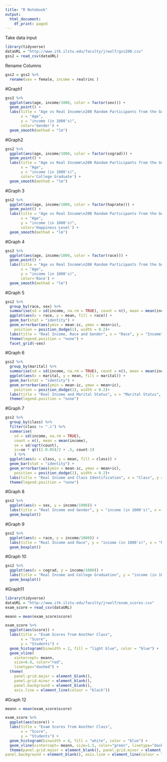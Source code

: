 ---
title: "R Notebook"
output:
  html_document:
    df_print: paged
---

Take data input

```{r}
library(tidyverse)
dataURL = "http://www.itk.ilstu.edu/faculty/jrwolf/gss200.csv"
gss2 = read_csv(dataURL)
```

Rename Columns
```{r}
gss2 = gss2 %>%
  rename(sex = female, income = realrinc )
```



#Graph1

```{r}
gss2 %>%
  ggplot(aes(age, income/1000, color = factor(sex))) +
  geom_point() +
  labs(title = "Age vs Real Income\n200 Random Participants from the General Social Survey",
       x = "Age", 
       y = "income (in 1000's)", 
       color='Gender') +
  geom_smooth(method = "lm")
```

#Graph2

```{r}
gss2 %>%
  ggplot(aes(age, income/1000, color = factor(cograd))) +
  geom_point() +
  labs(title = "Age vs Real Income\n200 Random Participants from the General Social Survey",
       x = "Age", 
       y = "income (in 1000's)", 
       color='College Graduate') +
  geom_smooth(method = "lm")
```

#Graph 3

```{r}
gss2 %>%
  ggplot(aes(age, income/1000, color = factor(haprate))) +
  geom_point() +
  labs(title = "Age vs Real Income\n200 Random Participants from the General Social Survey",
       x = "Age", 
       y = "income (in 1000's)", 
       color='Happiness Level') +
  geom_smooth(method = "lm")
```

#Graph 4

```{r}
gss2 %>%
  ggplot(aes(age, income/1000, color = factor(race))) +
  geom_point() +
  labs(title = "Age vs Real Income\n200 Random Participants from the General Social Survey",
       x = "Age", 
       y = "income (in 1000's)", 
       color='Race') +
  geom_smooth(method = "lm")
```

#Graph 5

```{r}
gss2 %>%
  group_by(race, sex) %>%
  summarise(sd = sd(income, na.rm = TRUE), count = n(), mean = mean(income), se = sd/sqrt(count), ic=se * qt((1-0.05)/2 + .5, count-1)) %>%
  ggplot(aes(x = race, y = mean, fill = race)) +
  geom_bar(stat = "identity") +
  geom_errorbar(aes(ymin = mean-ic, ymax = mean+ic),
    position = position_dodge(1), width = 0.2)+
  labs(title = "Real Income, Race and Gender", x = "Race", y = "Income") +
  theme(legend.position = "none") +
  facet_grid(~sex)
```

#Graph 6
```{r}
gss2 %>%
  group_by(marital) %>%
  summarise(sd = sd(income, na.rm = TRUE), count = n(), mean = mean(income), se = sd/sqrt(count), ic=se * qt((1-0.05)/2 + .5, count-1)) %>%
  ggplot(aes(x = marital, y = mean, fill = marital)) +
  geom_bar(stat = "identity") +
  geom_errorbar(aes(ymin = mean-ic, ymax = mean+ic),
    position = position_dodge(1), width = 0.2)+
  labs(title = "Real Income and Marital Status", x = "Marital Status", y = "Income") +
  theme(legend.position = "none")
```

#Graph 7


```{r}
gss2 %>%
  group_by(class) %>%
  filter(class != ".i") %>%
  summarise(
    sd = sd(income, na.rm = TRUE), 
    count = n(), mean = mean(income), 
    se = sd/sqrt(count), 
    ic=se * qt((1-0.05)/2 + .5, count-1)
    ) %>%
  ggplot(aes(x = class, y = mean, fill = class)) +
  geom_bar(stat = "identity") +
  geom_errorbar(aes(ymin = mean-ic, ymax = mean+ic),
    position = position_dodge(1), width = 0.2)+
  labs(title = "Real Income and Class Identification", x = "Class", y = "Income") +
  theme(legend.position = "none")
```


#Graph 8

```{r}
gss2 %>%
  ggplot(aes(x = sex, y = income/1000)) +
  labs(title = "Real Income and Gender", y = "income (in 1000's)", x = "Gender") +
  geom_boxplot()
```

#Graph 9

```{r}
gss2 %>%
  ggplot(aes(x = race, y = income/1000)) +
  labs(title = "Real Income and Race", y = "income (in 1000's)", x = "Race") +
  geom_boxplot()
```

#Graph 10

```{r}
gss2 %>%
  ggplot(aes(x = cograd, y = income/1000)) +
  labs(title = "Real Income and College Graduation", y = "income (in 1000's)", x = "College Graduation") +
  geom_boxplot()
```

#Graph11

```{r}
library(tidyverse)
dataURL = "http://www.itk.ilstu.edu/faculty/jrwolf/exam_scores.csv"
exam_score = read_csv(dataURL)

meann = mean(exam_score$score)

exam_score %>%
  ggplot(aes(score)) +
  labs(title = "Exam Scores from Another Class",
       x = "Score",
       y = "Students") +
  geom_histogram(binwidth = 2, fill = "light blue", color = "blue") +
  geom_vline(
    xintercept= meann, 
    size=0.8, color="red", 
    linetype="dashed") +
  theme(
    panel.grid.major = element_blank(), 
    panel.grid.minor = element_blank(),
    panel.background = element_blank(), 
    axis.line = element_line(colour = "black"))

```

#Graph 12

```{r}
meann = mean(exam_score$score)

exam_score %>%
  ggplot(aes(score)) +
  labs(title = "Exam Scores from Another Class",
       x = "Score",
       y = "Students") +
  geom_histogram(binwidth = 4, fill = "white", color = "blue") +
  geom_vline(xintercept= meann, size=1.5, color="green", linetype="dashed")+
  theme(panel.grid.major = element_blank(), panel.grid.minor = element_blank(),
panel.background = element_blank(), axis.line = element_line(colour = "black"))
```

